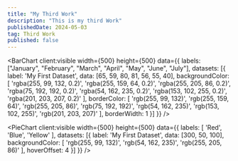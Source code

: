 ```yaml
---
title: "My Third Work"
description: "This is my third Work"
publishedDate: 2024-05-03
tag: Third Work
published: false
---
```



<BarChart
  client:visible
  width={500}
  height={500}
  data={{
  labels: ["January", "February", "March", "April", "May", "June", "July"],
  datasets: [{
      label: 'My First Dataset',
      data: [65, 59, 80, 81, 56, 55, 40],
      backgroundColor: [
        'rgba(255, 99, 132, 0.2)',
        'rgba(255, 159, 64, 0.2)',
        'rgba(255, 205, 86, 0.2)',
        'rgba(75, 192, 192, 0.2)',
        'rgba(54, 162, 235, 0.2)',
        'rgba(153, 102, 255, 0.2)',
        'rgba(201, 203, 207, 0.2)'
      ],
      borderColor: [
        'rgb(255, 99, 132)',
        'rgb(255, 159, 64)',
        'rgb(255, 205, 86)',
        'rgb(75, 192, 192)',
        'rgb(54, 162, 235)',
        'rgb(153, 102, 255)',
        'rgb(201, 203, 207)'
      ],
      borderWidth: 1
    }]
  }}
/>

<PieChart
  client:visible
  width={500}
  height={500}
  data={{
    labels: [
      'Red',
      'Blue',
      'Yellow'
    ],
    datasets: [{
      label: 'My First Dataset',
      data: [300, 50, 100],
      backgroundColor: [
        'rgb(255, 99, 132)',
        'rgb(54, 162, 235)',
        'rgb(255, 205, 86)'
      ],
      hoverOffset: 4
    }]
  }}
/>